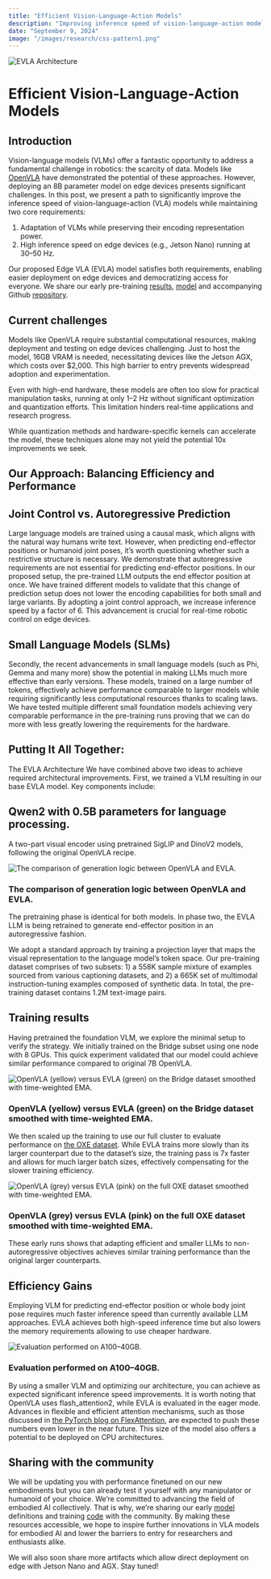 ```yaml
---
title: "Efficient Vision-Language-Action Models"
description: "Improving inference speed of vision-language-action models for edge devices while preserving encoding power."
date: "September 9, 2024"
image: "/images/research/css-pattern1.png"
---
```


<Image
  src="/images/research/evla_architecture.webp"
  alt="EVLA Architecture"
  width={600}
  height={300}
/>

# Efficient Vision-Language-Action Models

## Introduction

Vision-language models (VLMs) offer a fantastic opportunity to address a fundamental challenge in robotics: the scarcity of data. Models like [OpenVLA](https://openvla.github.io/) have demonstrated the potential of these approaches. However, deploying an 8B parameter model on edge devices presents significant challenges. In this post, we present a path to significantly improve the inference speed of vision-language-action (VLA) models while maintaining two core requirements:

1. Adaptation of VLMs while preserving their encoding representation power.
2. High inference speed on edge devices (e.g., Jetson Nano) running at 30–50 Hz.

Our proposed Edge VLA (EVLA) model satisfies both requirements, enabling easier deployment on edge devices and democratizing access for everyone. We share our early pre-training [results](https://kscale-public.s3.amazonaws.com/evla_09092024/report.pdf), [model](https://kscale-public.s3.amazonaws.com/evla_09092024/evla_09092024.tar.gz) and accompanying Github [repository](https://github.com/kscalelabs/evla).

## Current challenges

Models like OpenVLA require substantial computational resources, making deployment and testing on edge devices challenging. Just to host the model, 16GB VRAM is needed, necessitating devices like the Jetson AGX, which costs over $2,000. This high barrier to entry prevents widespread adoption and experimentation.

Even with high-end hardware, these models are often too slow for practical manipulation tasks, running at only 1–2 Hz without significant optimization and quantization efforts. This limitation hinders real-time applications and research progress.

While quantization methods and hardware-specific kernels can accelerate the model, these techniques alone may not yield the potential 10x improvements we seek.

## Our Approach: Balancing Efficiency and Performance

## Joint Control vs. Autoregressive Prediction

Large language models are trained using a causal mask, which aligns with the natural way humans write text. However, when predicting end-effector positions or humanoid joint poses, it’s worth questioning whether such a restrictive structure is necessary. We demonstrate that autoregressive requirements are not essential for predicting end-effector positions. In our proposed setup, the pre-trained LLM outputs the end effector position at once. We have trained different models to validate that this change of prediction setup does not lower the encoding capabilities for both small and large variants. By adopting a joint control approach, we increase inference speed by a factor of 6. This advancement is crucial for real-time robotic control on edge devices.

## Small Language Models (SLMs)

Secondly, the recent advancements in small language models (such as Phi, Gemma and many more) show the potential in making LLMs much more effective than early versions. These models, trained on a large number of tokens, effectively achieve performance comparable to larger models while requiring significantly less computational resources thanks to scaling laws. We have tested multiple different small foundation models achieving very comparable performance in the pre-training runs proving that we can do more with less greatly lowering the requirements for the hardware.

## Putting It All Together:

The EVLA Architecture
We have combined above two ideas to achieve required architectural improvements. First, we trained a VLM resulting in our base EVLA model. Key components include:

## Qwen2 with 0.5B parameters for language processing.

A two-part visual encoder using pretrained SigLIP and DinoV2 models, following the original OpenVLA recipe.

<Image
  src="/images/research/evla_architecture.webp"
  alt="The comparison of generation logic between OpenVLA and EVLA."
  width={600}
  height={300}
/>

### The comparison of generation logic between OpenVLA and EVLA.

The pretraining phase is identical for both
models. In phase two, the EVLA LLM is being retrained to generate end-effector position in an autoregressive fashion.

We adopt a standard approach by training a projection layer that maps the visual representation to the language model’s token space. Our pre-training dataset comprises of two subsets: 1) a 558K sample mixture of examples sourced from various captioning datasets, and 2) a 665K set of multimodal instruction-tuning examples composed of synthetic data. In total, the pre-training dataset contains 1.2M text-image pairs.

## Training results

Having pretrained the foundation VLM, we explore the minimal setup to verify the strategy. We initially trained on the Bridge subset using one node with 8 GPUs. This quick experiment validated that our model could achieve similar performance compared to original 7B OpenVLA.

<Image
  src="/images/research/OpenVLA_vs_EVLA.webp"
  alt="OpenVLA (yellow) versus EVLA (green) on the Bridge dataset smoothed with time-weighted EMA."
  width={600}
  height={300}
/>

### OpenVLA (yellow) versus EVLA (green) on the Bridge dataset smoothed with time-weighted EMA.

We then scaled up the training to use our full cluster to evaluate performance on [the OXE dataset](https://robotics-transformer-x.github.io/). While EVLA trains more slowly than its larger counterpart due to the dataset’s size, the training pass is 7x faster and allows for much larger batch sizes, effectively compensating for the slower training efficiency.

<Image
  src="/images/research/OpenVLA_vs_EVLA_OXE.webp"
  alt="OpenVLA (grey) versus EVLA (pink) on the full OXE dataset smoothed with time-weighted EMA."
  width={600}
  height={300}
/>

### OpenVLA (grey) versus EVLA (pink) on the full OXE dataset smoothed with time-weighted EMA.

These early runs shows that adapting efficient and smaller LLMs to non-autoregressive objectives achieves similar training performance than the original larger counterparts.

## Efficiency Gains

Employing VLM for predicting end-effector position or whole body joint pose requires much faster inference speed than currently available LLM approaches. EVLA achieves both high-speed inference time but also lowers the memory requirements allowing to use cheaper hardware.

<Image
  src="/images/research/Evaluation_ A100.webp"
  alt="Evaluation performed on A100–40GB."
  width={600}
  height={300}
/>

### Evaluation performed on A100–40GB.

By using a smaller VLM and optimizing our architecture, you can achieve as expected significant inference speed improvements. It is worth noting that OpenVLA uses flash_attention2, while EVLA is evaluated in the eager mode. Advances in flexible and efficient attention mechanisms, such as those discussed in [the PyTorch blog on FlexAttention](https://pytorch.org/blog/flexattention/), are expected to push these numbers even lower in the near future. This size of the model also offers a potential to be deployed on CPU architectures.

## Sharing with the community

We will be updating you with performance finetuned on our new embodiments but you can already test it yourself with any manipulator or humanoid of your choice. We’re committed to advancing the field of embodied AI collectively. That is why, we’re sharing our early [model](https://kscale-public.s3.amazonaws.com/evla_09092024/evla_09092024.tar.gz) definitions and training [code](https://github.com/kscalelabs/evla) with the community. By making these resources accessible, we hope to inspire further innovations in VLA models for embodied AI and lower the barriers to entry for researchers and enthusiasts alike.

We will also soon share more artifacts which allow direct deployment on edge with Jetson Nano and AGX. Stay tuned!
